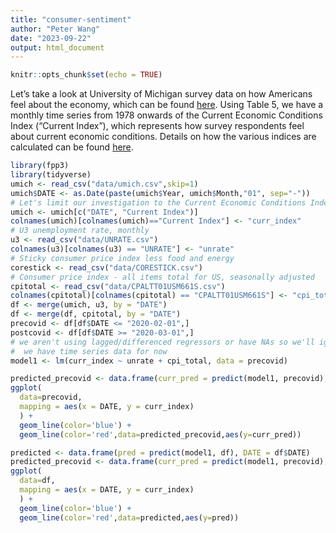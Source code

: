```yaml
---
title: "consumer-sentiment"
author: "Peter Wang"
date: "2023-09-22"
output: html_document
---
```


```r
knitr::opts_chunk$set(echo = TRUE)
```

Let's take a look at University of Michigan survey data on how Americans feel about the economy, which can be found [here](https://data.sca.isr.umich.edu/data-archive/mine.php). Using Table 5, we have a monthly time series from 1978 onwards of the Current Economic Conditions Index ("Current Index"), which represents how survey respondents feel about current economic conditions. Details on how the various indices are calculated can be found [here](https://data.sca.isr.umich.edu/fetchdoc.php?docid=24770).
```r
library(fpp3)
library(tidyverse)
umich <- read_csv("data/umich.csv",skip=1)
umich$DATE <- as.Date(paste(umich$Year, umich$Month,"01", sep="-"))
# Let's limit our investigation to the Current Economic Conditions Index
umich <- umich[c("DATE", "Current Index")]
colnames(umich)[colnames(umich)=="Current Index"] <- "curr_index"
# U3 unemployment rate, monthly
u3 <- read_csv("data/UNRATE.csv")
colnames(u3)[colnames(u3) == "UNRATE"] <- "unrate"
# Sticky consumer price index less food and energy
corestick <- read_csv("data/CORESTICK.csv")
# Consumer price index - all items total for US, seasonally adjusted
cpitotal <- read_csv("data/CPALTT01USM661S.csv")
colnames(cpitotal)[colnames(cpitotal) == "CPALTT01USM661S"] <- "cpi_total"
df <- merge(umich, u3, by = "DATE")
df <- merge(df, cpitotal, by = "DATE")
precovid <- df[df$DATE <= "2020-02-01",]
postcovid <- df[df$DATE >= "2020-03-01",]
# we aren't using lagged/differenced regressors or have NAs so we'll ignore the fact
#  we have time series data for now
model1 <- lm(curr_index ~ unrate + cpi_total, data = precovid)
```

```r
predicted_precovid <- data.frame(curr_pred = predict(model1, precovid), DATE=precovid$DATE)
ggplot(
  data=precovid,
  mapping = aes(x = DATE, y = curr_index)
  ) + 
  geom_line(color='blue') +
  geom_line(color='red',data=predicted_precovid,aes(y=curr_pred))
```

```r
predicted <- data.frame(pred = predict(model1, df), DATE = df$DATE)
predicted_precovid <- data.frame(curr_pred = predict(model1, precovid), DATE=precovid$DATE)
ggplot(
  data=df,
  mapping = aes(x = DATE, y = curr_index)
  ) + 
  geom_line(color='blue') +
  geom_line(color='red',data=predicted,aes(y=pred))
```